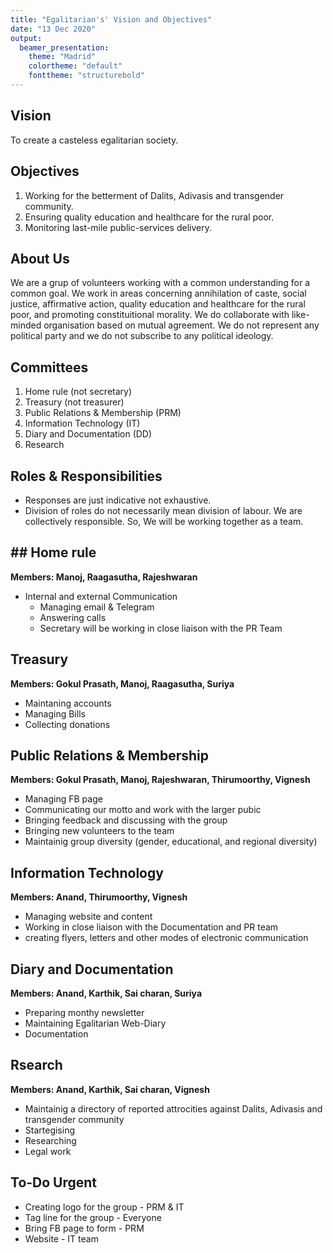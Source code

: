 ---
title: "Egalitarian's' Vision and Objectives"
date: "13 Dec 2020"
output:
  beamer_presentation:
    theme: "Madrid"
    colortheme: "default"
    fonttheme: "structurebold"
---

## Vision
To create a casteless egalitarian society.

## Objectives
1. Working for the betterment of Dalits, Adivasis and transgender community.
2. Ensuring quality education and healthcare for the rural poor.
3. Monitoring last-mile public-services delivery.

## About Us
We are a grup of volunteers working with a common understanding for a common goal. We work in areas concerning annihilation of caste, social justice, affirmative action, quality education and healthcare for the rural poor, and promoting constituitional morality. We do collaborate with like-minded organisation based on mutual agreement. We do not represent any political party and we do not subscribe to any political ideology. 

## Committees
1. Home rule (not secretary)
2. Treasury (not treasurer)
3. Public Relations & Membership (PRM)
4. Information Technology (IT)
5. Diary and Documentation (DD)
6. Research

## Roles & Responsibilities

* Responses are just indicative not exhaustive.
* Division of roles do not necessarily mean division of labour. We are collectively responsible. So, We will be working together as a team.

## ## Home rule

**Members: Manoj, Raagasutha, Rajeshwaran**

* Internal and external Communication
  * Managing email & Telegram
  * Answering calls
  * Secretary will be working in close liaison with the PR Team
  
## Treasury

**Members: Gokul Prasath, Manoj, Raagasutha, Suriya**

* Maintaning accounts
* Managing Bills
* Collecting donations

## Public Relations & Membership

**Members: Gokul Prasath, Manoj, Rajeshwaran, Thirumoorthy, Vignesh**

* Managing FB page
* Communicating our motto and work with the larger pubic
* Bringing feedback and discussing with the group
* Bringing new volunteers to the team
* Maintainig group diversity (gender, educational, and regional diversity)

## Information Technology

**Members: Anand, Thirumoorthy, Vignesh**

* Managing website and content
* Working in close liaison with the Documentation and PR team
* creating flyers, letters and other modes of electronic communication

## Diary and Documentation

**Members: Anand, Karthik, Sai charan, Suriya**

* Preparing monthy newsletter
* Maintaining Egalitarian Web-Diary
* Documentation

## Rsearch

**Members: Anand, Karthik, Sai charan, Vignesh**

* Maintainig a directory of reported attrocities against Dalits, Adivasis and transgender community
* Startegising
* Researching
* Legal work

## To-Do Urgent
* Creating logo for the group - PRM & IT
* Tag line for the group - Everyone
* Bring FB page to form - PRM
* Website - IT team




